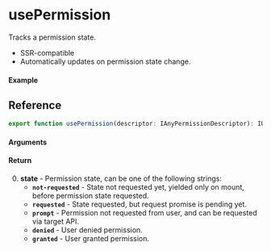 
<Meta title="Navigator/usePermission" component={Example} />

# usePermission

Tracks a permission state.

- SSR-compatible
- Automatically updates on permission state change.

#### Example

<Canvas>
  <Story story={Example} inline />
</Canvas>

## Reference

```ts
export function usePermission(descriptor: IAnyPermissionDescriptor): IUsePermissionState;
```

#### Arguments

#### Return

0. **state** - Permission state, can be one of the following strings:
   - **`not-requested`** - State not requested yet, yielded only on mount, before permission
     state requested.
   - **`requested`** - State requested, but request promise is pending yet.
   - **`prompt`** - Permission not requested from user, and can be requested via target API.
   - **`denied`** - User denied permission.
   - **`granted`** - User granted permission.
